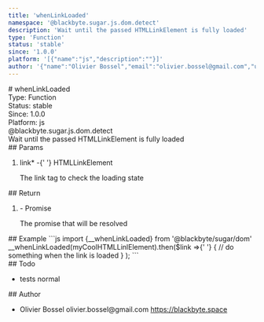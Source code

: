 ```yaml
---
title: 'whenLinkLoaded'
namespace: '@blackbyte.sugar.js.dom.detect'
description: 'Wait until the passed HTMLLinkElement is fully loaded'
type: 'Function'
status: 'stable'
since: '1.0.0'
platform: '[{"name":"js","description":""}]'
author: '{"name":"Olivier Bossel","email":"olivier.bossel@gmail.com","url":"https://blackbyte.space"}'
---
```


<div class="docmap-mdx">
  # whenLinkLoaded
  <div class="_metas">
    <div class="_type">
      <span class="_type-label">Type:</span>
      <span class="_type-value">Function</span>
    </div>
    <div class="_status">
      <span class="_status-label">Status:</span>
      <span class="_status-value -stable">stable</span>
    </div>
    <div class="_since">
      <span class="_since-label">Since:</span>
      <span class="_since-value">1.0.0</span>
    </div>
    <div class="_platform">
      <span class="_platform-label">Platform:</span>
      <span class="_platform-value -js">js</span>
    </div>
  </div>
  <div class="_namespace">@blackbyte.sugar.js.dom.detect</div>
  <div class="_description typo-lead typo-format">
    Wait until the passed HTMLLinkElement is fully loaded
  </div>
  <div class="_params">
    ## Params
    <ol class="_list">
      <li class="_item">
        <span class="_name">
          link<span class="_required">*</span>
        </span>
        <span class="_default">-</span>{' '}
        <span class="_type">HTMLLinkElement</span>
        <p class="_description">The link tag to check the loading state</p>
      </li>
    </ol>
  </div>
  <div class="_return">
    ## Return
    <ol class="_list">
      <li class="_item">
        <span class="_default">-</span>
        <span class="_type">Promise</span>
        <p class="_description">The promise that will be resolved</p>
      </li>
    </ol>
  </div>
  <div class="_examples">
    ## Example ```js import {__whenLinkLoaded} from '@blackbyte/sugar/dom'
    __whenLinkLoaded(myCoolHTMLLinlElement).then($link =>{' '}
    {
      // do something when the link is loaded
    }
    ); ```
  </div>
  <div class="_todo">
    ## Todo
    <ul class="_list">
      <li class="_item">
        <span class="_description">tests</span>
        <span class="_priority -normal">normal</span>
      </li>
    </ul>
  </div>
  <div class="_author">
    ## Author
    <ul class="_list">
      <li class="_item">
        <span class="_name">Olivier Bossel</span>
        <span class="_email">olivier.bossel@gmail.com</span>
        <a href="https://blackbyte.space" target="_blank" class="_url">
          https://blackbyte.space
        </a>
      </li>
    </ul>
  </div>
</div>

